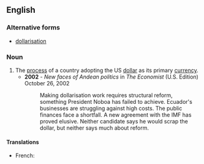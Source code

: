 ==English==

===Alternative forms===
* [[dollarisation]]

===Noun===
{{en-noun|-}}

# The [[process]] of a country adopting the US [[dollar]] as its primary [[currency]].
#* '''2002''' - ''New faces of Andean politics''  in ''The Economist'' (U.S. Edition) October 26, 2002
#*: Making dollarisation work requires structural reform, something President Noboa has failed to achieve. Ecuador's businesses are struggling against high costs. The public finances face a shortfall. A new agreement with the IMF has proved elusive. Neither candidate says he would scrap the dollar, but neither says much about reform.

====Translations====
{{trans-top|the process of a country adopting the US dollar as its primary currency}}
* French: {{t+|fr|dollarisation|f}}
{{trans-mid}}
{{trans-bottom}}
